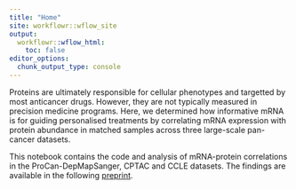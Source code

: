 ```yaml
---
title: "Home"
site: workflowr::wflow_site
output:
  workflowr::wflow_html:
    toc: false
editor_options:
  chunk_output_type: console
---
```


Proteins are ultimately responsible for cellular phenotypes and targetted by most anticancer drugs. However, they are not typically measured in precision medicine programs. Here, we determined how informative mRNA is for guiding personalised treatments by correlating mRNA expression with protein abundance in matched samples across three large-scale pan-cancer datasets. 

This notebook contains the code and analysis of mRNA-protein correlations in the ProCan-DepMapSanger, CPTAC and CCLE datasets. The findings are available in the following [preprint](https://www.biorxiv.org/content/10.1101/2025.06.12.659426v1).

